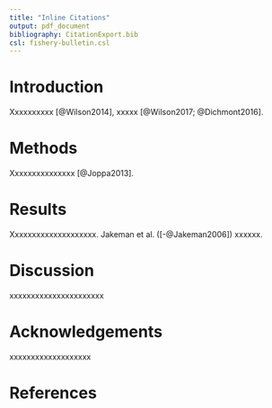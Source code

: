 ```yaml
---
title: "Inline Citations"
output: pdf_document
bibliography: CitationExport.bib
csl: fishery-bulletin.csl
---
```


# Introduction

Xxxxxxxxxx [@Wilson2014], xxxxx [@Wilson2017; @Dichmont2016].

# Methods

Xxxxxxxxxxxxxxx [@Joppa2013].

# Results

Xxxxxxxxxxxxxxxxxxxx. Jakeman et al. ([-@Jakeman2006]) xxxxxx.

# Discussion

xxxxxxxxxxxxxxxxxxxxxx

# Acknowledgements

xxxxxxxxxxxxxxxxxxx

# References
